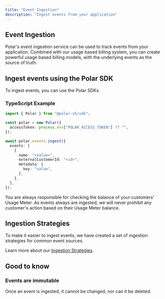 ```yaml
---
title: "Event Ingestion"
description: "Ingest events from your application"
---
```


## Event Ingestion

Polar's event ingestion service can be used to track events from your application.
Combined with our usage based billing system, you can create powerful usage based billing models, with the underlying events as the source of truth.

## Ingest events using the Polar SDK

To ingest events, you can use the Polar SDKs.

### TypeScript Example

```typescript
import { Polar } from "@polar-sh/sdk";

const polar = new Polar({
  accessToken: process.env["POLAR_ACCESS_TOKEN"] ?? "",
});

await polar.events.ingest({
  events: [
    {
      name: "<value>",
      externalCustomerId: "<id>",
      metadata: {
        key: "value",
      },
    },
  ],
});
```

<Note>
  You are always responsible for checking the balance of your customers' Usage
  Meter. As events always are ingested, we will never prohibit any customer's
  action based on their Usage Meter balance.
</Note>

## Ingestion Strategies

To make it easier to ingest events, we have created a set of ingestion strategies for common event sources.

Learn more about our [Ingestion Strategies](/features/usage-based-billing/ingestion-strategies).

## Good to know

### Events are immutable

Once an event is ingested, it cannot be changed, nor can it be deleted.
